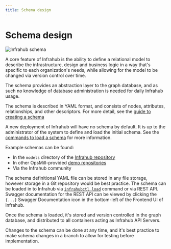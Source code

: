 ```yaml
---
title: Schema design
---
```


# Schema design

![Infrahub schema](./../../media/design-schema.png)

A core feature of Infrahub is the ability to define a relational model to describe the infrastructure, design and business logic in a way that's specific to each organization's needs, while allowing for the model to be changed via version control over time.

The schema provides an abstraction layer to the graph database, and as such no knowledge of database administration is needed for daily Infrahub usage.

The schema is described in YAML format, and consists of nodes, attributes, relationships, and other descriptors. For more detail, see the [guide to creating a schema](../../guides/create-schema)

A new deployment of Infrahub will have no schema by default. It is up to the administrator of the system to define and load the initial schema. See the [commands to load a schema](../../topics/schema#load-a-schema-into-infrahub) for more information.

Example schemas can be found:

- In the `models` directory of the [Infrahub repository](https://github.com/opsmill/infrahub/tree/develop/models)
- In other OpsMill-provided [demo repositories](https://github.com/opsmill?q=demo&type=all&language=&sort=)
- Via the Infrahub community

The schema definitional YAML file can be stored in any file storage, however storage in a Git repository would be best practice. The schema can be loaded in to Infrahub via [`infrahubctl load`](../../infrahubctl/infrahubctl-load) command or via REST API. Swagger documentation for the REST API can be viewed by clicking the `{...}` Swagger Documentation icon in the bottom-left of the Frontend UI of Infrahub.

Once the schema is loaded, it's stored and version controlled in the graph database, and distributed to all containers acting as Infrahub API Servers.

Changes to the schema can be done at any time, and it's best practice to make schema changes in a branch to allow for testing before implementation.
